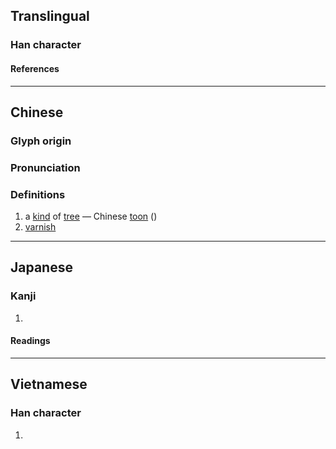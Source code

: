{{character info}}
==Translingual==

===Han character===
{{Han char|rn=75|rad=木|as=04|sn=8|four=45917|canj=DPU|ids=⿰木屯}}

====References====
{{Han ref|kx=0513.180|dkj=14504|dj=0901.050|hdz=21167.080|uh=6776}}

----

==Chinese==
{{zh-forms}}

===Glyph origin===
{{Han etym}}

===Pronunciation===
{{zh-pron
|m=chūn
|c=ceon1
|mc=y
|oc=y
|ma=
|cat=pn,n
}}

===Definitions===
{{zh-hanzi}}

# a [[kind]] of [[tree]] — Chinese [[toon]] ({{taxlink|Toona sinensis|species|ver=1801130}})
# [[varnish]]

----

==Japanese==

===Kanji===
{{ja-kanji|grade=|rs=木04}}

# {{rfdef|ja|sort=木04}}

====Readings====
{{ja-readings
|on=ちゅん
}}

----

==Vietnamese==

===Han character===
{{vi-readings|rs=木04|reading=truông, đòn}}

# {{rfdef|vi|sort=木04}}